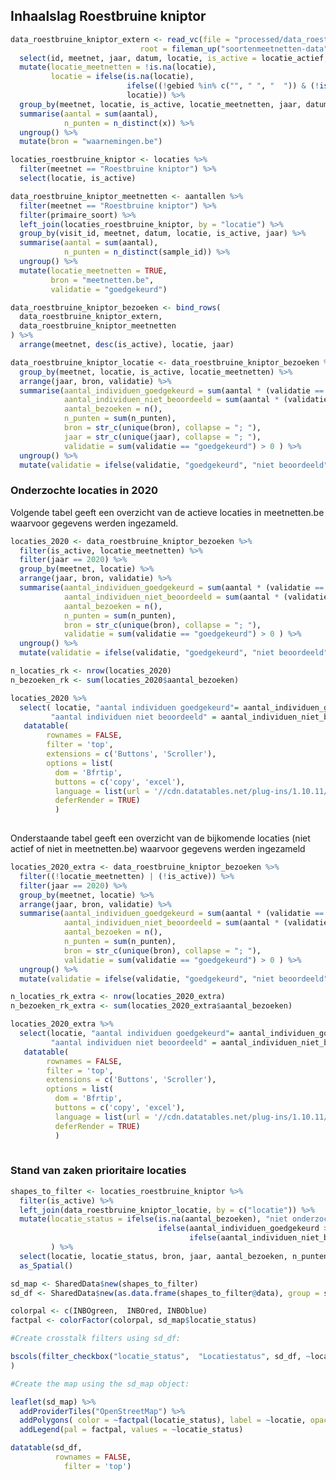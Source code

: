 ## Inhaalslag Roestbruine kniptor

```r
data_roestbruine_kniptor_extern <- read_vc(file = "processed/data_roestbruine_kniptor",
                             root = fileman_up("soortenmeetnetten-data")) %>%
  select(id, meetnet, jaar, datum, locatie, is_active = locatie_actief, aantal, x, y, gebied, validatie) %>%
  mutate(locatie_meetnetten = !is.na(locatie),
         locatie = ifelse(is.na(locatie),
                          ifelse((!gebied %in% c("", " ", "  ")) & (!is.na(gebied)), gebied, str_c("nieuw_", id)),
                          locatie)) %>%
  group_by(meetnet, locatie, is_active, locatie_meetnetten, jaar, datum, validatie) %>%
  summarise(aantal = sum(aantal),
            n_punten = n_distinct(x)) %>%
  ungroup() %>%
  mutate(bron = "waarnemingen.be")

locaties_roestbruine_kniptor <- locaties %>%
  filter(meetnet == "Roestbruine kniptor") %>%
  select(locatie, is_active)

data_roestbruine_kniptor_meetnetten <- aantallen %>%
  filter(meetnet == "Roestbruine kniptor") %>%
  filter(primaire_soort) %>%
  left_join(locaties_roestbruine_kniptor, by = "locatie") %>%
  group_by(visit_id, meetnet, datum, locatie, is_active, jaar) %>%
  summarise(aantal = sum(aantal),
            n_punten = n_distinct(sample_id)) %>%
  ungroup() %>%
  mutate(locatie_meetnetten = TRUE,
         bron = "meetnetten.be",
         validatie = "goedgekeurd")

data_roestbruine_kniptor_bezoeken <- bind_rows(
  data_roestbruine_kniptor_extern,
  data_roestbruine_kniptor_meetnetten
) %>%
  arrange(meetnet, desc(is_active), locatie, jaar)

data_roestbruine_kniptor_locatie <- data_roestbruine_kniptor_bezoeken %>%
  group_by(meetnet, locatie, is_active, locatie_meetnetten) %>%
  arrange(jaar, bron, validatie) %>%
  summarise(aantal_individuen_goedgekeurd = sum(aantal * (validatie == "goedgekeurd")),
            aantal_individuen_niet_beoordeeld = sum(aantal * (validatie == "niet beoordeeld")),
            aantal_bezoeken = n(),
            n_punten = sum(n_punten),
            bron = str_c(unique(bron), collapse = "; "),
            jaar = str_c(unique(jaar), collapse = "; "),
            validatie = sum(validatie == "goedgekeurd") > 0 ) %>%
  ungroup() %>%
  mutate(validatie = ifelse(validatie, "goedgekeurd", "niet beoordeeld"))
```

### Onderzochte locaties in 2020

Volgende tabel geeft een overzicht van de actieve locaties in meetnetten.be waarvoor gegevens werden ingezameld.

```r
locaties_2020 <- data_roestbruine_kniptor_bezoeken %>%
  filter(is_active, locatie_meetnetten) %>%
  filter(jaar == 2020) %>%
  group_by(meetnet, locatie) %>%
  arrange(jaar, bron, validatie) %>%
  summarise(aantal_individuen_goedgekeurd = sum(aantal * (validatie == "goedgekeurd")),
            aantal_individuen_niet_beoordeeld = sum(aantal * (validatie == "niet beoordeeld")),
            aantal_bezoeken = n(),
            n_punten = sum(n_punten),
            bron = str_c(unique(bron), collapse = "; "),
            validatie = sum(validatie == "goedgekeurd") > 0 ) %>%
  ungroup() %>%
  mutate(validatie = ifelse(validatie, "goedgekeurd", "niet beoordeeld")) 

n_locaties_rk <- nrow(locaties_2020)
n_bezoeken_rk <- sum(locaties_2020$aantal_bezoeken)

locaties_2020 %>%
  select( locatie, "aantal individuen goedgekeurd"= aantal_individuen_goedgekeurd,
         "aantal individuen niet beoordeeld" = aantal_individuen_niet_beoordeeld, "aantal bezoeken" = aantal_bezoeken, "aantal punten bezocht" = n_punten, validatie, bron) %>%
   datatable(
        rownames = FALSE,
        filter = 'top',
        extensions = c('Buttons', 'Scroller'),
        options = list(
          dom = 'Bfrtip',
          buttons = c('copy', 'excel'),
          language = list(url = '//cdn.datatables.net/plug-ins/1.10.11/i18n/Dutch.json'),
          deferRender = TRUE)
          )
    
```

Onderstaande tabel geeft een overzicht van de bijkomende locaties (niet actief of niet in meetnetten.be) waarvoor gegevens werden ingezameld

```r

locaties_2020_extra <- data_roestbruine_kniptor_bezoeken %>%
  filter((!locatie_meetnetten) | (!is_active)) %>%
  filter(jaar == 2020) %>%
  group_by(meetnet, locatie) %>%
  arrange(jaar, bron, validatie) %>%
  summarise(aantal_individuen_goedgekeurd = sum(aantal * (validatie == "goedgekeurd")),
            aantal_individuen_niet_beoordeeld = sum(aantal * (validatie == "niet beoordeeld")),
            aantal_bezoeken = n(),
            n_punten = sum(n_punten),
            bron = str_c(unique(bron), collapse = "; "),
            validatie = sum(validatie == "goedgekeurd") > 0 ) %>%
  ungroup() %>%
  mutate(validatie = ifelse(validatie, "goedgekeurd", "niet beoordeeld")) 

n_locaties_rk_extra <- nrow(locaties_2020_extra)
n_bezoeken_rk_extra <- sum(locaties_2020_extra$aantal_bezoeken)

locaties_2020_extra %>%
  select(locatie, "aantal individuen goedgekeurd"= aantal_individuen_goedgekeurd,
         "aantal individuen niet beoordeeld" = aantal_individuen_niet_beoordeeld, "aantal punten bezocht" = n_punten, validatie, bron) %>%
   datatable(
        rownames = FALSE,
        filter = 'top',
        extensions = c('Buttons', 'Scroller'),
        options = list(
          dom = 'Bfrtip',
          buttons = c('copy', 'excel'),
          language = list(url = '//cdn.datatables.net/plug-ins/1.10.11/i18n/Dutch.json'),
          deferRender = TRUE)
          )
   
```


### Stand van zaken prioritaire locaties

```r

shapes_to_filter <- locaties_roestbruine_kniptor %>%
  filter(is_active) %>%
  left_join(data_roestbruine_kniptor_locatie, by = c("locatie")) %>%
  mutate(locatie_status = ifelse(is.na(aantal_bezoeken), "niet onderzocht",
                                 ifelse(aantal_individuen_goedgekeurd > 0, "aanwezig - goedgekeurd",
                                        ifelse(aantal_individuen_niet_beoordeeld > 0, "aanwezig - niet beoordeeld", "afwezig")))
         ) %>%
  select(locatie, locatie_status, bron, jaar, aantal_bezoeken, n_punten, aantal_individuen_goedgekeurd, aantal_individuen_niet_beoordeeld, jaar) %>%
  as_Spatial()


```

```r
sd_map <- SharedData$new(shapes_to_filter)
sd_df <- SharedData$new(as.data.frame(shapes_to_filter@data), group = sd_map$groupName())

colorpal <- c(INBOgreen,  INBOred, INBOblue)
factpal <- colorFactor(colorpal, sd_map$locatie_status)

#Create crosstalk filters using sd_df:

bscols(filter_checkbox("locatie_status",  "Locatiestatus", sd_df, ~locatie_status)
)

#Create the map using the sd_map object:

leaflet(sd_map) %>%
  addProviderTiles("OpenStreetMap") %>%
  addPolygons( color = ~factpal(locatie_status), label = ~locatie, opacity = 0.8) %>%
  addLegend(pal = factpal, values = ~locatie_status)

datatable(sd_df,
          rownames = FALSE,
            filter = 'top')
```

